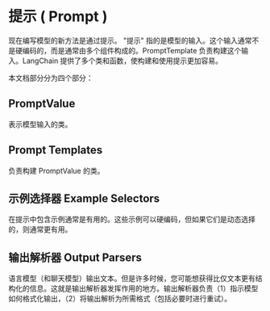 # 提示 ( Prompt )

现在编写模型的新方法是通过提示。 "提示" 指的是模型的输入。这个输入通常不是硬编码的，而是通常由多个组件构成的。PromptTemplate 负责构建这个输入。LangChain 提供了多个类和函数，使构建和使用提示更加容易。

本文档部分分为四个部分：

## PromptValue

表示模型输入的类。

## Prompt Templates

负责构建 PromptValue 的类。

## 示例选择器 Example Selectors

在提示中包含示例通常是有用的。这些示例可以硬编码，但如果它们是动态选择的，则通常更有用。

## 输出解析器 Output Parsers

语言模型（和聊天模型）输出文本。但是许多时候，您可能想获得比仅文本更有结构化的信息。这就是输出解析器发挥作用的地方。输出解析器负责（1）指示模型如何格式化输出，（2）将输出解析为所需格式（包括必要时进行重试）。
